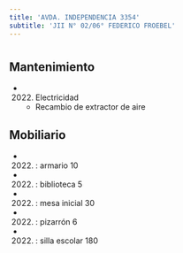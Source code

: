 ```yaml
---
title: 'AVDA. INDEPENDENCIA 3354'
subtitle: 'JII N° 02/06° FEDERICO FROEBEL'
---
```


#


## Mantenimiento

*  (2022) Electricidad 
    + Recambio de extractor de aire


## Mobiliario

*  (2022) : armario 10 

*  (2022) : biblioteca 5 

*  (2022) : mesa inicial 30 

*  (2022) : pizarrón 6 

*  (2022) : silla escolar 180 






